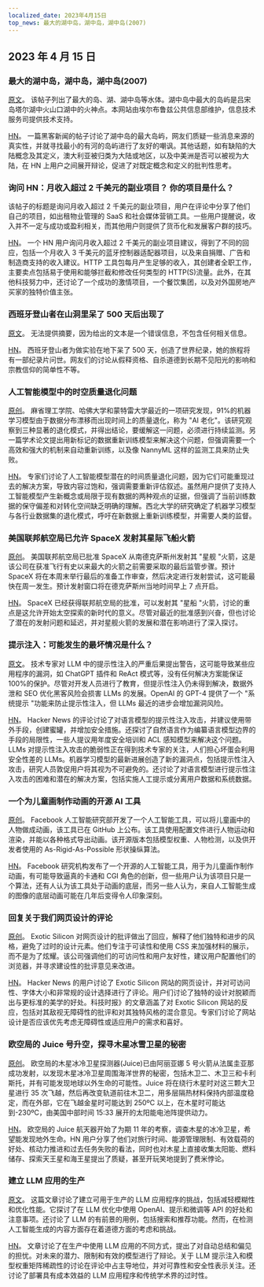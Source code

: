 ```yaml
---
localized_date: 2023年4月15日
top_news: 最大的湖中岛，湖中岛，湖中岛(2007)
---
```




<CallToAction />

<Steps>

## 2023 年 4 月 15 日

### 最大的湖中岛，湖中岛，湖中岛(2007)

[原文](https://www.elbruz.org/special-projects/islands-and-lakes/)。
该帖子列出了最大的岛、湖、湖中岛等水体。湖中岛中最大的岛屿是吕宋岛塔尔湖中火山口湖中的火神点。本网站由埃尔布鲁兹公共信息部维护，信息技术服务司提供技术支持。

[HN](http://news.ycombinator.com/item?id=35567026)。
一篇黑客新闻的帖子讨论了湖中岛的最大岛屿，网友们质疑一些消息来源的真实性，并就寻找最小的有河的岛屿进行了友好的嘲讽。其他话题，如有缺陷的大陆概念及其定义，澳大利亚被归类为大陆或地区，以及中美洲是否可以被视为大陆，在 HN 上用户之间展开辩论，促进了对既定概念和定义的批判性思考。

### 询问 HN：月收入超过 2 千美元的副业项目？ 你的项目是什么？

该帖子的标题是询问月收入超过 2 千美元的副业项目，用户在评论中分享了他们自己的项目，如出租物业管理的 SaaS 和社会媒体营销工具。一些用户提醒说，收入并不一定与成功或盈利相关，而其他用户则提供了货币化和发展客户群的技巧。

[HN](http://news.ycombinator.com/item?id=35567822)。
一个 HN 用户询问月收入超过 2 千美元的副业项目建议，得到了不同的回应，包括一个月收入 3 千美元的蓝牙控制器适配器项目，以及来自捐赠、广告和制造商支持的收入建议。HTTP 工具包每月产生足够的收入，其创建者全职工作，主要卖点包括易于使用和能够拦截和修改任何类型的 HTTP(S)流量。此外，在其他科技努力中，还讨论了一个成功的激情项目，一个餐饮集团，以及对外国房地产买家的独特价值主张。

### 西班牙登山者在山洞里呆了 500 天后出现了

[原文](https://www.cbc.ca/news/world/spain-cave-500-days-beatriz-flamini-1.6810428)。
无法提供摘要，因为给出的文本是一个错误信息，不包含任何相关信息。

[HN](http://news.ycombinator.com/item?id=35571481)。
西班牙登山者为做实验在地下呆了 500 天，创造了世界纪录，她的旅程将有一部纪录片问世。网友们的讨论从假释资格、自杀道德到长期不见阳光的影响和宗教信仰的简单性不等。

### 人工智能模型中的时空质量退化问题

[原创](https://www.nannyml.com/blog/91-of-ml-perfomance-degrade-in-time)。
麻省理工学院、哈佛大学和蒙特雷大学最近的一项研究发现，91%的机器学习模型由于数据分布漂移而出现时间上的质量退化，称为 "AI 老化"。该研究观察到三种显著的退化模式，并得出结论，要缓解这一问题，必须进行持续监测。另一篇学术论文提出用新标记的数据重新训练模型来解决这个问题，但强调需要一个高效和强大的机制来自动重新训练，以及像 NannyML 这样的监测工具来防止失败。

[HN](http://news.ycombinator.com/item?id=35566145)。
专家们讨论了人工智能模型潜在的时间质量退化问题，因为它们可能重现过去的解决方案，导致内容过饱和，强调需要重新评估叙述。虽然用户提供了支持人工智能模型产生新概念或局限于现有数据的两种观点的证据，但强调了当前训练数据的保守偏差和对转化空间缺乏明确的理解。西北大学的研究确定了机器学习模型与各行业数据集的退化模式，呼吁在新数据上重新训练模型，并需要人类的监督。

### 美国联邦航空局已允许 SpaceX 发射其星际飞船火箭

[原创](https://arstechnica.com/science/2023/04/green-light-go-spacex-receives-a-launch-license-from-the-faa-for-starship/)。
美国联邦航空局已批准 SpaceX 从南德克萨斯州发射其 "星舰 "火箭，这是该公司在获准飞行有史以来最大的火箭之前需要采取的最后监管步骤。预计 SpaceX 将在本周末举行最后的准备工作审查，然后决定进行发射尝试，这可能最快在周一发生。预计发射窗口将在德克萨斯州当地时间早上 7 点开启。

[HN](http://news.ycombinator.com/item?id=35575298)。
SpaceX 已经获得联邦航空局的批准，可以发射其 "星船 "火箭，讨论的重点是这允许开始太空探索的新时代的意义。尽管对最近的批准感到兴奋，但也讨论了潜在的发射问题和延迟，并对星舰火箭的发展和潜在影响进行了深入探讨。

### 提示注入：可能发生的最坏情况是什么？

[原文](https://simonwillison.net/2023/Apr/14/worst-that-can-happen/)。
技术专家对 LLM 中的提示性注入的严重后果提出警告，这可能导致某些应用程序的漏洞，如 ChatGPT 插件和 ReAct 模式等，没有任何解决方案能保证 100%的保护。尽管对开发人员进行了教育，但提示性注入仍未得到解决，数据外泄和 SEO 优化黑客风险会损害 LLMs 的发展。OpenAI 的 GPT-4 提供了一个 "系统提示 "功能来防止提示性注入，但 LLMs 最近的进步会增加漏洞风险。

[HN](http://news.ycombinator.com/item?id=35572290)。
Hacker News 的评论讨论了对语言模型的提示性注入攻击，并建议使用带外手段，创建蜜罐，并增加安全措施。还探讨了自然语言作为编纂语言模型边界的手段的局限性，一些人提议用年度安全培训和 ACL 感知模型来解决这个问题。LLMs 对提示性注入攻击的脆弱性正在得到技术专家的关注，人们担心坏蛋会利用安全性差的 LLMs。机器学习模型的最新进展创造了新的漏洞点，包括提示性注入攻击，研究人员敦促用户将其视为不可避免的。还讨论了对语言模型进行提示性注入攻击的困难和潜在的解决方案，包括实施人工提示或分离用户数据和系统数据。

### 一个为儿童画制作动画的开源 AI 工具

[原创](https://github.com/facebookresearch/AnimatedDrawings)。
Facebook 人工智能研究部开发了一个人工智能工具，可以将儿童画中的人物做成动画，该工具已在 GitHub 上公布。该工具使用配置文件进行人物运动和渲染，并能以各种格式导出动画。该开源版本包括模型权重、人物检测，以及供开发者使用的 As-Rigid-As-Possible 形状操纵算法。

[HN](http://news.ycombinator.com/item?id=35565681)。
Facebook 研究机构发布了一个开源的人工智能工具，用于为儿童画作制作动画，有可能导致逼真的卡通和 CGI 角色的创新，但一些用户认为该项目只是一个算法，还有人认为该工具处于动画的底层，而另一些人认为，来自人工智能生成的图像的底层动画可能在几年后变得令人印象深刻。

### 回复关于我们网页设计的评论

[原创](https://research.exoticsilicon.com/articles/replying_to_comments)。
Exotic Silicon 对网页设计的批评做出了回应，解释了他们独特和进步的风格，避免了过时的设计元素。他们专注于可读性和使用 CSS 来加强材料的展示，而不是为了炫耀。该公司强调他们的可访问性和用户友好性，建议用户配置他们的浏览器，并寻求建设性的批评意见来改进。

[HN](http://news.ycombinator.com/item?id=35567285)。
Hacker News 的用户讨论了 Exotic Silicon 网站的网页设计，并对可访问性、字体大小和非常规的设计选择进行了评论。用户们讨论了独特的设计对脱颖而出与更标准的美学的好处。科技时报》的文章涵盖了对 Exotic Silicon 网站的反应，包括对其敌视无障碍性的批评和对其独特风格的混合意见。专家们讨论了网站设计是否应该优先考虑无障碍性或适应用户的需求和喜好。

### 欧空局的 Juice 号升空，探寻木星冰雪卫星的秘密

[原创](https://www.esa.int/Science_Exploration/Space_Science/Juice/ESA_s_Juice_lifts_off_on_quest_to_discover_secrets_of_Jupiter_s_icy_moons)。
欧空局的木星冰冷卫星探测器(Juice)已由阿丽亚娜 5 号火箭从法属圭亚那成功发射，以发现木星冰冷卫星周围海洋世界的秘密，包括木卫二、木卫三和卡利斯托，并有可能发现地球以外生命的可能性。Juice 将在绕行木星时对这三颗大卫星进行 35 次飞越，然后再改变轨道前往木卫二，用多层隔热材料保持内部温度稳定，而在外部，它在飞越金星时可能达到 250ºC 以上，在木星时可能达到-230ºC，由美国中部时间 15:33 展开的太阳能电池阵提供动力。

[HN](http://news.ycombinator.com/item?id=35574177)。
欧空局的 Juice 航天器开始了为期 11 年的考察，调查木星的冰冷卫星，希望能发现地外生命。HN 用户分享了他们对旅行时间、能源管理限制、有效载荷的好处、核动力推进和过去任务失败的看法，同时也对木星上直接收集太阳能、燃料储存、探索天王星和海王星提出了质疑，甚至开玩笑地提到了费米悖论。

### 建立 LLM 应用的生产

[原文](https://huyenchip.com/2023/04/11/llm-engineering.html)。
这篇文章讨论了建立可用于生产的 LLM 应用程序的挑战，包括减轻模糊性和优化性能。它探讨了在 LLM 优化中使用 OpenAI、提示和微调等 API 的好处和注意事项。还讨论了 LLM 的有前景的用例，包括搜索和推荐功能。然而，在检测人工智能生成的内容方面存在着道德方面的考虑和挑战。

[HN](http://news.ycombinator.com/item?id=35565212)。
文章讨论了在生产中使用 LLM 应用的不同方式，提出了对自动总结和偏见的担忧。对未来的潜力、限制和有效的模型进行了辩论。关于 LLM 提示注入和模型权重矩阵稀疏性的讨论在评论中占主导地位，并对可靠性和安全性表示关注。还讨论了部署具有成本效益的 LLM 应用程序和传统学术界的过时性。

</Steps>
